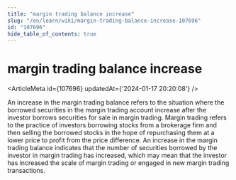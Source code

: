 ```yaml
---
title: "margin trading balance increase"
slug: "/en/learn/wiki/margin-trading-balance-increase-107696"
id: "107696"
hide_table_of_contents: true
---
```



# margin trading balance increase

<ArticleMeta id={107696} updatedAt={'2024-01-17 20:20:08'} />
<div className='border-solid border-b border-t-0 my-4 border-[var(--ifm-color-gray-300)]' />

An increase in the margin trading balance refers to the situation where the borrowed securities in the margin trading account increase after the investor borrows securities for sale in margin trading. Margin trading refers to the practice of investors borrowing stocks from a brokerage firm and then selling the borrowed stocks in the hope of repurchasing them at a lower price to profit from the price difference. An increase in the margin trading balance indicates that the number of securities borrowed by the investor in margin trading has increased, which may mean that the investor has increased the scale of margin trading or engaged in new margin trading transactions.
